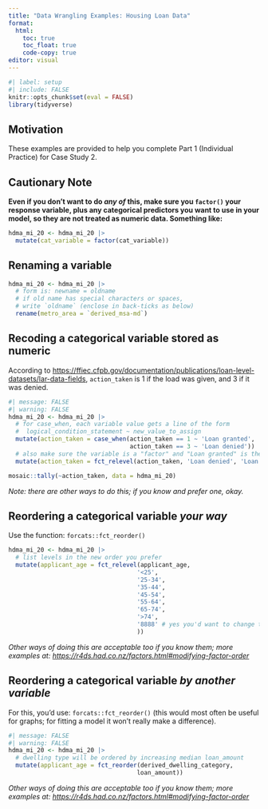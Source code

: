 ```yaml
---
title: "Data Wrangling Examples: Housing Loan Data"
format: 
  html:
    toc: true
    toc_float: true
    code-copy: true
editor: visual
---
```


```r
#| label: setup
#| include: FALSE
knitr::opts_chunk$set(eval = FALSE)
library(tidyverse)
```

## Motivation

These examples are provided to help you complete Part 1 (Individual
Practice) for Case Study 2.

## Cautionary Note

**Even if you don't want to do *any of* this, make sure you `factor()`
your response variable, plus any categorical predictors you want to use
in your model, so they are not treated as numeric data. Something
like:**

```r
hdma_mi_20 <- hdma_mi_20 |>
  mutate(cat_variable = factor(cat_variable))
```

## Renaming a variable

```r
hdma_mi_20 <- hdma_mi_20 |>
  # form is: newname = oldname
  # if old name has special characters or spaces,
  # write `oldname` (enclose in back-ticks as below)
  rename(metro_area = `derived_msa-md`)
```

## Recoding a categorical variable stored as numeric

According to
<https://ffiec.cfpb.gov/documentation/publications/loan-level-datasets/lar-data-fields>,
`action_taken` is 1 if the load was given, and 3 if it was denied.

```r
#| message: FALSE
#| warning: FALSE
hdma_mi_20 <- hdma_mi_20 |>
  # for case_when, each variable value gets a line of the form
  #  logical_condition_statement ~ new_value_to_assign
  mutate(action_taken = case_when(action_taken == 1 ~ 'Loan granted',
                                  action_taken == 3 ~ 'Loan denied')) |>
  # also make sure the variable is a "factor" and "Loan granted" is the second (success) value
  mutate(action_taken = fct_relevel(action_taken, 'Loan denied', 'Loan granted'))

mosaic::tally(~action_taken, data = hdma_mi_20)
```

*Note: there are other ways to do this; if you know and prefer one,
okay.*

## Reordering a categorical variable *your way*

Use the function: `forcats::fct_reorder()`

```r
hdma_mi_20 <- hdma_mi_20 |>
  # list levels in the new order you prefer
  mutate(applicant_age = fct_relevel(applicant_age,
                                    '<25',
                                    '25-34',
                                    '35-44',
                                    '45-54',
                                    '55-64',
                                    '65-74',
                                    '>74',
                                    '8888' # yes you'd want to change this too...
                                    ))
```

*Other ways of doing this are acceptable too if you know them; more
examples at:
<https://r4ds.had.co.nz/factors.html#modifying-factor-order>*

## Reordering a categorical variable *by another variable*

For this, you'd use: `forcats::fct_reorder()` (this would most often be
useful for graphs; for fitting a model it won't really make a
difference).

```r
#| message: FALSE
#| warning: FALSE
hdma_mi_20 <- hdma_mi_20 |>
  # dwelling type will be ordered by increasing median loan_amount
  mutate(applicant_age = fct_reorder(derived_dwelling_category,
                                    loan_amount))
```

*Other ways of doing this are acceptable too if you know them; more
examples at:
<https://r4ds.had.co.nz/factors.html#modifying-factor-order>*

## 
